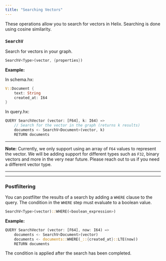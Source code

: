 ```yaml
---
title: "Searching Vectors"
---
```


These operations allow you to search for vectors in Helix. Searching is done using cosine similarity.

### `SearchV`

Search for vectors in your graph.

```rust
SearchV<Type>(vector, {properties})
```

**Example:**

In schema.hx:

```rust
V::Document {
    text: String
    created_at: I64
}
```

In query.hx:

```rust
QUERY SearchVector (vector: [F64], k: I64) =>
    // Search for the vector in the graph (returns k results)
    documents <- SearchV<Document>(vector, k)
    RETURN documents
```

---

**Note:**
Currently, we only support using an array of `F64` values to represent the vector.
We will be adding support for different types such as `F32`, binary vectors and
more in the very near future. Please reach out to us if you need a different vector type.

---

<!-- ### Prefiltering

You can prefilter the results of a search by adding a `PREFILTER` clause to the query.
The condition in the `PREFILTER` step must evaluate to a boolean value.

```rust
SearchV<Type>(vector)::PREFILTER(<boolean_expression>)
```
 **Example:**

```rust
QUERY SearchVector (vector: [F64], now: I64) =>
    documents <- SearchV<Document>(vector)::PREFILTER(_::{created_at}::LTE(now))
    RETURN documents
```

The condition is applied through out the search process. At each step, when the HNSW algorithm
looks at the nearest neighbors, it will only consider nodes that satisfy the condition.
This means that the final results have only been influenced by other vectors that satisfy the condition.
-->

---

### Postfiltering

You can postfilter the results of a search by adding a `WHERE` clause to the query.
The condition in the `WHERE` step must evaluate to a boolean value.

```rust
SearchV<Type>(vector)::WHERE(<boolean_expression>)
```

**Example:**

```rust
QUERY SearchVector (vector: [F64], now: I64) =>
    documents <- SearchV<Document>(vector)
    documents <- documents::WHERE(_::{created_at}::LTE(now))
    RETURN documents
```

The condition is applied after the search has been completed.
